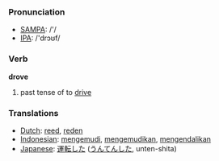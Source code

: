 === Pronunciation ===
*[[w:SAMPA|SAMPA]]: /'/
*[[w:IPA|IPA]]: /'drɔʊf/

=== Verb ===

'''drove'''

# past tense of to [[drive]]

=== Translations ===
*[[Dutch]]: [[reed]], [[reden]]
*[[Indonesian]]: [[kemudi|mengemudi]], [[kemudi|mengemudikan]], [[kendali|mengendalikan]]
*[[Japanese]]: [[運転]]した ([[うんてん]]した, unten-shita)